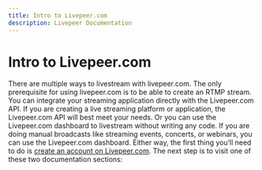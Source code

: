 ```yaml
---
title: Intro to Livepeer.com
description: Livepeer Documentation
---
```


# Intro to Livepeer.com

There are multiple ways to livestream with livepeer.com. The only prerequisite for using livepeer.com is to be able to create an RTMP stream.
You can integrate your streaming application directly with the Livepeer.com API. If you are creating a live streaming platform or application, the Livepeer.com API will best meet your needs.
Or you can use the Livepeer.com dashboard to livestream without writing any code. If you are doing manual broadcasts like streaming events, concerts, or webinars, you can use the Livepeer.com dashboard.
Either way, the first thing you’ll need to do is [create an account on Livepeer.com](/sign-up).
The next step is to visit one of these two documentation sections:

